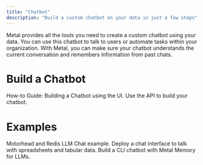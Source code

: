 ```yaml
---
title: "Chatbot"
description: "Build a custom chatbot on your data in just a few steps"
---
```


Metal provides all the tools you need to create a custom chatbot using your data.
You can use this chatbot to talk to users or automate tasks within your organization.
With Metal, you can make sure your chatbot understands the current conversation and
remembers information from past chats.


# Build a Chatbot

<CardGroup>
  <Card title="UI Creation Flow" icon="message-bot" href="/guides/misc-create-chatbot">
   How-to Guide: Building a Chatbot using the UI.
  </Card>
  <Card title="API" icon="gears" href="/rest-api/datasources">
    Use the API to build your chatbot.
  </Card>
</CardGroup>


# Examples

<CardGroup>
  <Card title="Chat App with Memory" icon="memory" href="https://github.com/getmetal/motorhead-redis-example">
    Motorhead and Redis LLM Chat example.
  </Card>
  <Card title="Financial Chatbot" icon="rocketchat" href="https://getmetal.io/posts/21-chatbot-financial">
    Deploy a chat interface to talk with spreadsheets and tabular data.
  </Card>
    <Card title="CLI Chatbot" icon="square-terminal" href="https://github.com/getmetal/Metal/tree/main/examples/02-motorhead-cli-chatgpt">
    Build a CLI chatbot with Metal Memory for LLMs.
  </Card>

</CardGroup>
